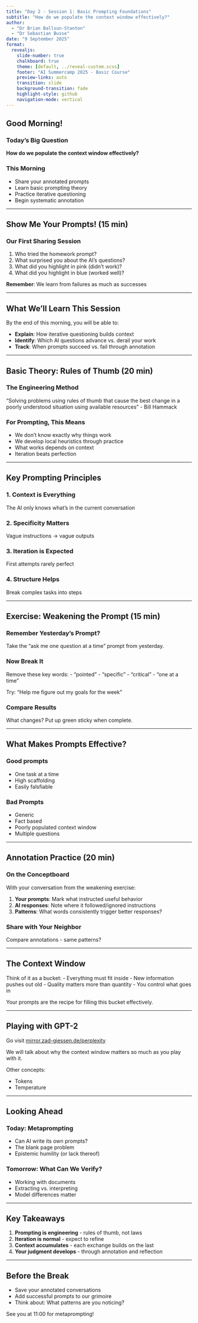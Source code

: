 ```yaml
---
title: "Day 2 - Session 1: Basic Prompting Foundations"
subtitle: "How do we populate the context window effectively?"
author: 
  - "Dr Brian Ballsun-Stanton"
  - "Dr Sebastian Busse"
date: "9 September 2025"
format:
  revealjs:
    slide-number: true
    chalkboard: true
    theme: [default, ../reveal-custom.scss]
    footer: "AI Summercamp 2025 - Basic Course"
    preview-links: auto
    transition: slide
    background-transition: fade
    highlight-style: github
    navigation-mode: vertical
---
```


## Good Morning!

### Today's Big Question
**How do we populate the context window effectively?**

### This Morning
- Share your annotated prompts
- Learn basic prompting theory
- Practice iterative questioning
- Begin systematic annotation

---

## Show Me Your Prompts! (15 min)

### Our First Sharing Session

1. Who tried the homework prompt?
2. What surprised you about the AI's questions?
3. What did you highlight in pink (didn't work)?
4. What did you highlight in blue (worked well)?

**Remember**: We learn from failures as much as successes

---

## What We'll Learn This Session

By the end of this morning, you will be able to:

- **Explain**: How iterative questioning builds context
- **Identify**: Which AI questions advance vs. derail your work
- **Track**: When prompts succeed vs. fail through annotation

---

## Basic Theory: Rules of Thumb (20 min)

### The Engineering Method
"Solving problems using rules of thumb that cause the best change in a poorly understood situation using available resources" - Bill Hammack

### For Prompting, This Means
- We don't know exactly why things work
- We develop local heuristics through practice
- What works depends on context
- Iteration beats perfection

---

## Key Prompting Principles

### 1. Context is Everything
The AI only knows what's in the current conversation

### 2. Specificity Matters
Vague instructions → vague outputs

### 3. Iteration is Expected
First attempts rarely perfect

### 4. Structure Helps
Break complex tasks into steps

---

## Exercise: Weakening the Prompt (15 min)

### Remember Yesterday's Prompt?
Take the "ask me one question at a time" prompt from yesterday.

### Now Break It
Remove these key words:
- "pointed"
- "specific" 
- "critical"
- "one at a time"

Try: "Help me figure out my goals for the week"

### Compare Results
What changes? Put up green sticky when complete.

---

## What Makes Prompts Effective?

### Good prompts
- One task at a time
- High scaffolding
- Easily falsfiable

### Bad Prompts
- Generic
- Fact based
- Poorly populated context window
- Multiple questions

---

## Annotation Practice (20 min)

### On the Conceptboard

With your conversation from the weakening exercise:

1. **Your prompts**: Mark what instructed useful behavior
2. **AI responses**: Note where it followed/ignored instructions
3. **Patterns**: What words consistently trigger better responses?

### Share with Your Neighbor
Compare annotations - same patterns?

---

## The Context Window

Think of it as a bucket:
- Everything must fit inside
- New information pushes out old
- Quality matters more than quantity
- You control what goes in

Your prompts are the recipe for filling this bucket effectively.

---

## Playing with GPT-2

Go visit [mirror.zad-giessen.de/perplexity](https://mirror.zad-giessen.de/perplexity)

We will talk about why the context window matters so much as you play with it.

Other concepts:

- Tokens
- Temperature

---

## Looking Ahead

### Today: Metaprompting
- Can AI write its own prompts?
- The blank page problem
- Epistemic humility (or lack thereof)

### Tomorrow: What Can We Verify?
- Working with documents
- Extracting vs. interpreting
- Model differences matter

---

## Key Takeaways

1. **Prompting is engineering** - rules of thumb, not laws
2. **Iteration is normal** - expect to refine
3. **Context accumulates** - each exchange builds on the last
4. **Your judgment develops** - through annotation and reflection

---

## Before the Break

- Save your annotated conversations
- Add successful prompts to our grimoire
- Think about: What patterns are you noticing?

See you at 11:00 for metaprompting!